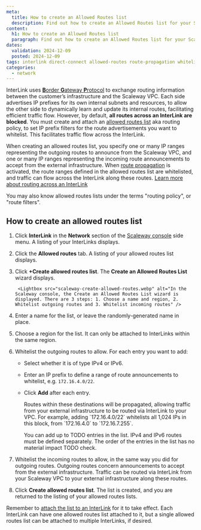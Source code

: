 ```yaml
---
meta:
  title: How to create an Allowed Routes list
  description: Find out how to create an Allowed Routes list for your Scaleway InterLink. Whitelist incoming and outgoing route announcements, so that traffic can flow securely over your InterLink.
content:
  h1: How to create an Allowed Routes list
  paragraph: Find out how to create an Allowed Routes list for your Scaleway InterLink. Whitelist incoming and outgoing route announcements, so that traffic can flow securely over your InterLink.
dates:
  validation: 2024-12-09
  posted: 2024-12-09
tags: interlink direct-connect allowed-routes route-propagation whitelist range IP announcements BGP
categories:
  - network
---
```


InterLink uses [**B**order **G**ateway **P**rotocol](https://en.wikipedia.org/wiki/Border_Gateway_Protocol) to exchange routing information between the customer’s infrastructure and the Scaleway VPC. Each side advertises IP prefixes for its own internal subnets and resources, to allow the other side to dynamically learn and update its internal routes, facilitating efficient traffic flow. However, by default, **all routes across an InterLink are blocked**. You must create and attach an [allowed routes list](/network/interlink/concepts/#allowed-routes-list) aka routing policy, to set IP prefix filters for the route advertisements you want to whitelist. This facilitates traffic flow across the InterLink.

When creating an allowed routes list, you specify one or many IP ranges representing the outgoing routes to announce from the Scaleway VPC, and one or many IP ranges representing the incoming route announcements to accept from the external infrastructure. When [route propagation](#route-propagation) is activated, the route ranges defined in the allowed routes list are whitelisted, and traffic can flow across the InterLink along these routes. [Learn more about routing across an InterLink](/network/interlink/reference-content/overview/#routing-across-an-interLink)

You may also know allowed routes lists under the terms "routing policy", or "route filters".

## How to create an allowed routes list

1. Click **InterLink** in the **Network** section of the [Scaleway console](https://console.scaleway.com) side menu. A listing of your InterLinks displays.

2. Click the **Allowed routes** tab. A listing of your allowed routes list displays.

3. Click **+Create allowed routes list**. The **Create an Allowed Routes List** wizard displays.

        <Lightbox src="scaleway-create-allowed-routes.webp" alt="In the Scaleway console, the Create an Allowed Routes List wizard is displayed. There are 3 steps: 1. Choose a name and region, 2. Whitelist outgoing routes and 3. Whitelist incoming routes" />

4. Enter a name for the list, or leave the randomly-generated name in place. 

5. Choose a region for the list. It can only be attached to InterLinks within the same region.

6. Whitelist the outgoing routes to allow. For each entry you want to add:
    - Select whether it is of type IPv4 or IPv6.
    - Enter an IP prefix to define a range of route announcements to whitelist, e.g.  `172.16.4.0/22`. 
    - Click **Add** after each entry.

        <Message type="tip">
        Routes within these destinations will be propagated, allowing traffic from your external infrastructure to be routed via InterLink to your VPC. For example, adding `172.16.4.0/22` whitelists all 1,024 IPs in this block, from `172.16.4.0` to `172.16.7.255`.

        You can add up to TODO entries in the list. IPv4 and IPv6 routes must be defined separately. The order of the entries in the list has no material impact TODO check.
        </Message>

7. Whitelist the incoming routes to allow, in the same way you did for outgoing routes. Outgoing routes concern announcements to accept from the external infrastructure. Traffic can be routed via InterLink from your Scaleway VPC to your external infrastructure along these routes.

8. Click **Create allowed routes list**.
The list is created, and you are returned to the listing of your allowed routes lists.

Remember to [attach the list to an InterLink](/network/interlink/how-to/configure-interlink/#how-to-attach-an-allowed-routes-list) for it to take effect.  Each InterLink can have one allowed routes list attached to it, but a single allowed routes list can be attached to multiple InterLinks, if desired.